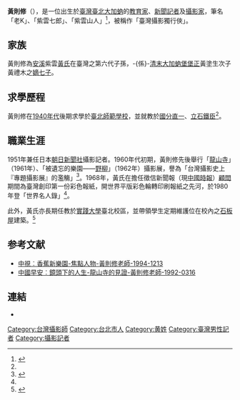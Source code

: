 {{Infobox person
| 姓名       = 黃則修
| 图像       = 
| 图像大小   = 
| 图像替代   = 
| 图像说明   = 
| 罗马拼音   = Huang Tse-Hsiu
| 字         = 
| 号         = 
| 性别       = 男
| 出生日期   = {{Birth date|1930|9|15}}
| 出生地点   = {{TWN-JPN}}[[台北州|台北州]][[大加蚋|大加蚋]]
| 逝世日期   = {{death date and age|2014|1|16|1930|9|15}}
| 逝世地点   = {{TWN}}
| 死因       = 
| 国籍       = {{JPN-EMP}}（1930年－1945年）<br>{{ROC}}（1945年－2014年）
| 别名       = 
| 籍贯       = <!-- （仅限部分地区人士使用） -->
| 教育程度   = 
| 职业       = [[摄影家|摄影家]]，[[教育家|教育家]]，[[新闻记者|新闻记者]]
| 活跃时期   = 
| 知名原因   = 
| 研究领域   = 
| 知名作品   = 
}}
'''黃則修'''（{{bd|1930年|9月15日|2014年|1月16日|catIdx=Huang}}），是一位出生於[[臺灣|臺灣]][[臺北|臺北]][[大加蚋|大加蚋]]的[[教育家|教育家]]、[[新聞記者|新聞記者]]及[[攝影家|攝影家]]，筆名「老K」、「紫雲七郎」、「紫雲山人」<ref name="黃則修年譜">{{cite book|url=http://www.facebook.com/note.php?note_id=187745397927860|title=黃則修年譜|year=2011|author=黃則修}}</ref>，被稱作「臺灣攝影獨行俠」。

== 家族 ==
黃則修為[[安溪县|安溪]]紫雲[[黃姓|黃氏]]在臺灣之第六代子孫，-{係}-[[清末|清末]][[大加蚋堡|大加蚋堡]][[保甲制度|堡正]]黃塗生次子黃禮木之[[嫡子|嫡七子]]。

== 求學歷程 ==
黃則修在[[1940年代|1940年代]]後期求學於[[臺北師範學校|臺北師範學校]]，並就教於[[國分直一|國分直一]]、[[立石鐵臣|立石鐵臣]]<ref name=":0" />。

== 職業生涯 ==
1951年兼任日本[[朝日新聞社|朝日新聞社]]攝影記者。1960年代初期，黃則修先後舉行「[[艋舺龍山寺|龍山寺]]」（1961年）、「被遺忘的樂園——[[野柳|野柳]]」（1962年）攝影展，譽為「台灣攝影史上『專題攝影展』的濫觴」<ref>{{cite book | title=台灣攝影簡史. 吳嘉寶談攝影 | author=吳嘉寶 | year=1994 | url=http://old.photosharp.com.tw/discussion/Wu/wu-9.htm | access-date=2011-08-19 | archive-date=2010-11-17 | archive-url=https://web.archive.org/web/20101117153210/http://old.photosharp.com.tw/discussion/Wu/wu-9.htm | dead-url=no }}</ref>。1968年，黃氏在擔任徵信新聞報（現[[中國時報|中國時報]]）[[顧問|顧問]]期間為臺灣創印第一份彩色報紙，開世界平版彩色輪轉印刷報紙之先河，於1980年登「世界名人錄」<ref name="黃則修年譜" />。

此外，黃氏亦長期任教於[[實踐大學|實踐大學]]臺北校區，並帶領學生定期維護位在校內之[[石板屋|石板屋]]建築。<ref name=":0">{{Cite web|url=http://slyen.org/forum/viewtopic.php?f=1&t=74&sid=3439c5ad776463b0e7d8044d812f0d0e|title=S L Yen Forum • View topic - 實踐大學 排灣族老七佳石板屋（魯凱博物館）|accessdate=2017-02-06|author=|date=|work=slyen.org|publisher=|language=en-gb}}</ref>

== 参考文献 ==
{{reflist}}
* [http://www.youtube.com/watch?v=1CZ3g7b56U4 中視︰香蕉新樂園-焦點人物-黃則修老師-1994-1213] {{Wayback|url=http://www.youtube.com/watch?v=1CZ3g7b56U4 |date=20160409111030 }}
* [http://www.youtube.com/watch?v=ZlowkJJEnd8 中國早安︰鏡頭下的人生-龍山寺的見證-黃則修老師-1992-0316 ] {{Wayback|url=http://www.youtube.com/watch?v=ZlowkJJEnd8 |date=20160416153942 }}

== 連結 ==
* {{Facebook|HuangTseHsiu}}
[[Category:台灣攝影師|Category:台灣攝影師]]
[[Category:台北市人|Category:台北市人]]
[[Category:黄姓|Category:黄姓]]
[[Category:臺灣男性記者|Category:臺灣男性記者]]
[[Category:攝影記者|Category:攝影記者]]